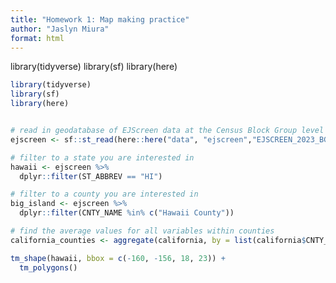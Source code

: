 ```yaml
---
title: "Homework 1: Map making practice"
author: "Jaslyn Miura"
format: html
---
```


library(tidyverse)
library(sf)
library(here)

```r

library(tidyverse)
library(sf)
library(here)


# read in geodatabase of EJScreen data at the Census Block Group level
ejscreen <- sf::st_read(here::here("data", "ejscreen","EJSCREEN_2023_BG_StatePct_with_AS_CNMI_GU_VI.gdb")) 

# filter to a state you are interested in
hawaii <- ejscreen %>%
  dplyr::filter(ST_ABBREV == "HI") 

# filter to a county you are interested in
big_island <- ejscreen %>%
  dplyr::filter(CNTY_NAME %in% c("Hawaii County"))

# find the average values for all variables within counties
california_counties <- aggregate(california, by = list(california$CNTY_NAME), FUN = mean)

```

```r

tm_shape(hawaii, bbox = c(-160, -156, 18, 23)) +
  tm_polygons() 

```


